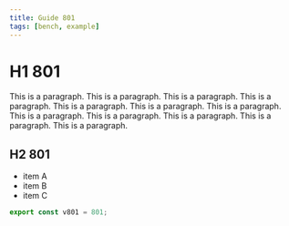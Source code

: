 ```yaml
---
title: Guide 801
tags: [bench, example]
---
```


# H1 801

This is a paragraph. This is a paragraph. This is a paragraph. This is a paragraph. This is a paragraph. This is a paragraph. This is a paragraph. This is a paragraph. This is a paragraph. This is a paragraph. This is a paragraph. This is a paragraph. 

## H2 801

- item A
- item B
- item C

```ts
export const v801 = 801;
```